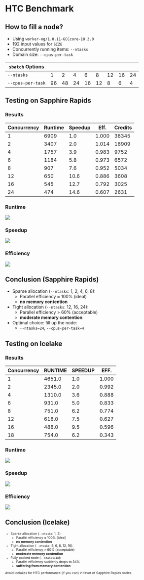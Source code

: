 # HTC Benchmark

## How to fill a node?

::: {.incremental}
- Using `worker-ng/1.0.11-GCCcore-10.3.0`
- 192 input values for `SIZE`
- Concurrently running items: `--ntasks`
- Domain size: `--cpus-per-task`
:::

::: {.fragment}
| `sbatch` Options  |    |    |    |    |    |    |    |    |
|-------------------|----|----|----|----|----|----|----|----|
| `--ntasks`        | 1  | 2  | 4  | 6  | 8  | 12 | 16 | 24 |
| `--cpus-per-task` | 96 | 48 | 24 | 16 | 12 | 8  | 6  | 4  |
:::


## Testing on Sapphire Rapids

::: {.panel-tabset}

### Results

:::: {style="font-size: 75%;"}

| Concurrency | Runtime | Speedup | Eff.  | Credits |
|-------------|---------|---------|-------|---------|
| 1           | 6909    | 1.0     | 1.000 | 38345   |
| 2           | 3407    | 2.0     | 1.014 | 18909   |
| 4           | 1757    | 3.9     | 0.983 | 9752    |
| 6           | 1184    | 5.8     | 0.973 | 6572    |
| 8           | 907     | 7.6     | 0.952 | 5034    |
| 12          | 650     | 10.6    | 0.886 | 3608    |
| 16          | 545     | 12.7    | 0.792 | 3025    |
| 24          | 474     | 14.6    | 0.607 | 2631    |
::::

### Runtime

![](img/worker-sapphirerapids-runtime.png)

### Speedup

![](img/worker-sapphirerapids-speedup.png)

### Efficiency

![](img/worker-sapphirerapids-efficiency.png)

:::

## Conclusion (Sapphire Rapids)

:::{.incremental}
- Sparse allocation (`--ntasks`: 1, 2, 4, 6, 8):
    + Parallel efficiency $\approx$ 100$\%$ (ideal)
    + **no memory contention**
- Tight allocation (`--ntasks`: 12, 16, 24):
    + Parallel efficiency $>$ 60% (acceptable)
    + **moderate memory contention**
- Optimal choice: fill up the node: 
    + `--ntasks=24`, `--cpus-per-task=4`
:::


## Testing on Icelake

::: {.panel-tabset}

### Results

:::: {style="font-size: 75%;"}
| Concurrency | RUNTIME | SPEEDUP | EFF.  |
|-------------|---------|---------|-------|
| 1           | 4651.0  | 1.0     | 1.000 |
| 2           | 2345.0  | 2.0     | 0.992 |
| 4           | 1310.0  | 3.6     | 0.888 |
| 6           | 931.0   | 5.0     | 0.833 |
| 8           | 751.0   | 6.2     | 0.774 |
| 12          | 618.0   | 7.5     | 0.627 |
| 16          | 488.0   | 9.5     | 0.596 |
| 18          | 754.0   | 6.2     | 0.343 |

::::

### Runtime

![](img/worker-icelake-runtime.png)

### Speedup

![](img/worker-icelake-speedup.png)

### Efficiency

![](img/worker-icelake-efficiency.png)

:::

## Conclusion (Icelake)

:::: {style="font-size: 75%;"}
:::{.incremental} 
- Sparse allocation (`--ntasks`: 1, 2):
    + Parallel efficiency $\approx$ 100$\%$ (ideal)
    + **no memory contention**
- Tight allocation (`--ntasks`: 4, 6, 8, 12, 16):
    + Parallel efficiency $>$ 60% (acceptable)
    + **moderate memory contention**
- Fully packed node (`--ntasks=18`):
    + Parallel efficiency suddenly drops to 34%
    + **suffering from memory contention**
:::

::: {.callout-caution .fragment}
Avoid Icelakes for HTC performance (if you can) in favor of Sapphire Rapids nodes.
:::
::::